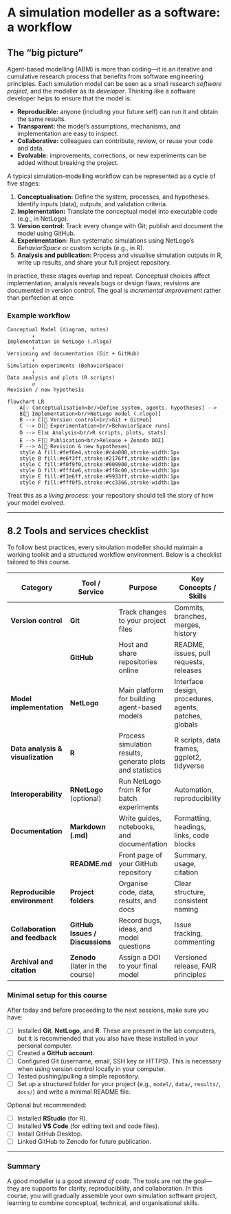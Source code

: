 # A simulation modeller as a software: a workflow {#dev-workflow}

## The "big picture"

Agent-based modelling (ABM) is more than coding—it is an iterative and cumulative research process that benefits from software engineering principles. Each simulation model can be seen as a small research *software project*, and the modeller as its *developer*.
Thinking like a software developer helps to ensure that the model is:

* **Reproducible:** anyone (including your future self) can run it and obtain the same results.
* **Transparent:** the model’s assumptions, mechanisms, and implementation are easy to inspect.
* **Collaborative:** colleagues can contribute, review, or reuse your code and data.
* **Evolvable:** improvements, corrections, or new experiments can be added without breaking the project.

A typical simulation-modelling workflow can be represented as a cycle of five stages:

1. **Conceptualisation:** Define the system, processes, and hypotheses. Identify inputs (data), outputs, and validation criteria.
2. **Implementation:** Translate the conceptual model into executable code (e.g., in NetLogo).
3. **Version control:** Track every change with Git; publish and document the model using GitHub.
4. **Experimentation:** Run systematic simulations using NetLogo’s *BehaviorSpace* or custom scripts (e.g., in R).
5. **Analysis and publication:** Process and visualise simulation outputs in R, write up results, and share your full project repository.

In practice, these stages overlap and repeat. Conceptual choices affect implementation; analysis reveals bugs or design flaws; revisions are documented in version control.
The goal is *incremental improvement* rather than perfection at once.

### Example workflow

```
Conceptual Model (diagram, notes)
        ↓
Implementation in NetLogo (.nlogo)
        ↓
Versioning and documentation (Git + GitHub)
        ↓
Simulation experiments (BehaviorSpace)
        ↓
Data analysis and plots (R scripts)
        ↺
Revision / new hypothesis
```

```mermaid
flowchart LR
    A[💡 Conceptualisation<br/>Define system, agents, hypotheses] --> 
    B[🧱 Implementation<br/>NetLogo model (.nlogo)]
    B --> C[🔄 Version control<br/>Git + GitHub]
    C --> D[🧪 Experimentation<br/>BehaviorSpace runs]
    D --> E[📊 Analysis<br/>R scripts, plots, stats]
    E --> F[📢 Publication<br/>Release + Zenodo DOI]
    F --> A[🔁 Revision & new hypotheses]
    style A fill:#fef6e4,stroke:#c4a000,stroke-width:1px
    style B fill:#e6f3ff,stroke:#2176ff,stroke-width:1px
    style C fill:#f0f9f0,stroke:#009900,stroke-width:1px
    style D fill:#fff4e6,stroke:#ff8c00,stroke-width:1px
    style E fill:#f3e6ff,stroke:#9933ff,stroke-width:1px
    style F fill:#fff0f5,stroke:#cc3366,stroke-width:1px
```

Treat this as a *living process*: your repository should tell the story of how your model evolved.

---

## 8.2 Tools and services checklist

To follow best practices, every simulation modeller should maintain a working toolkit and a structured workflow environment. Below is a checklist tailored to this course.

| Category                          | Tool / Service                   | Purpose                                                   | Key Concepts / Skills                                  |
| --------------------------------- | -------------------------------- | --------------------------------------------------------- | ------------------------------------------------------ |
| **Version control**               | **Git**                          | Track changes to your project files                       | Commits, branches, merges, history                     |
|                                   | **GitHub**                       | Host and share repositories online                        | README, issues, pull requests, releases                |
| **Model implementation**          | **NetLogo**                      | Main platform for building agent-based models             | Interface design, procedures, agents, patches, globals |
| **Data analysis & visualization** | **R**                            | Process simulation results, generate plots and statistics | R scripts, data frames, ggplot2, tidyverse             |
| **Interoperability**              | **RNetLogo** (optional)          | Run NetLogo from R for batch experiments                  | Automation, reproducibility                            |
| **Documentation**                 | **Markdown (.md)**               | Write guides, notebooks, and documentation                | Formatting, headings, links, code blocks               |
|                                   | **README.md**                    | Front page of your GitHub repository                      | Summary, usage, citation                               |
| **Reproducible environment**      | **Project folders**              | Organise code, data, results, and docs                    | Clear structure, consistent naming                     |
| **Collaboration and feedback**    | **GitHub Issues / Discussions**  | Record bugs, ideas, and model questions                   | Issue tracking, commenting                             |
| **Archival and citation**         | **Zenodo** (later in the course) | Assign a DOI to your final model                          | Versioned release, FAIR principles                     |

### Minimal setup for this course

After today and before proceeding to the next sessions, make sure you have:

* [ ] Installed **Git**, **NetLogo**, and **R**. These are present in the lab computers, but it is recommended that you also have these installed in your personal computer.
* [ ] Created a **GitHub account**.
* [ ] Configured Git (username, email, SSH key or HTTPS). This is necessary when using version control locally in your computer.
* [ ] Tested pushing/pulling a simple repository.
* [ ] Set up a structured folder for your project (e.g., `model/`, `data/`, `results/`, `docs/`) and write a minimal README file.

Optional but recommended:

* [ ] Installed **RStudio** (for R).
* [ ] Installed **VS Code** (for editing text and code files).
* [ ] Install GitHub Desktop.
* [ ] Linked GitHub to Zenodo for future publication.

---

### Summary

A good modeller is a good *steward of code*. The tools are not the goal—they are supports for clarity, reproducibility, and collaboration. In this course, you will gradually assemble your own simulation software project, learning to combine conceptual, technical, and organisational skills.
